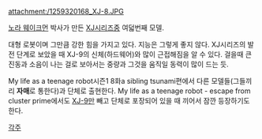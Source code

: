 attachment:/1259320168_XJ-8.JPG

[[노라 웨이크먼]] 박사가 만든 [[XJ시리즈]]중 여덟번째 모델.  

대형 로봇이며 그만큼 강한 힘을 가지고 있다. 지능은 그렇게 좋지 않다. XJ시리즈의 발전 단계로 보았을 때 XJ-9의 신체(하드웨어)와 많이 근접해짐을 알 수 있다. 걸을때 큰 진동과 소음이 나는 걸로 보아서는 중량과 그것을 움직일 동력이 많이 드는 듯. 

My life as a teenage robot시즌1 8화a sibling tsunami편에서 다른 모델들(그들끼리 '''자매'''로 통한다)과 단체로 출현한다. My life as a teenage robot - escape from cluster prime에서도 [[XJ-9]]만 빼고 단체로 포장되어 있을 때 끼어서 잠깐 등장하기도 한다.

[[각주]]
